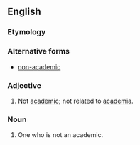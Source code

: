 ==English==

===Etymology===
{{prefix|non|academic|lang=en}}

===Alternative forms===
* [[non-academic]]

===Adjective===
{{en-adj}}

# Not [[academic]]; not related to [[academia]].

===Noun===
{{en-noun}}

# One who is not an academic.